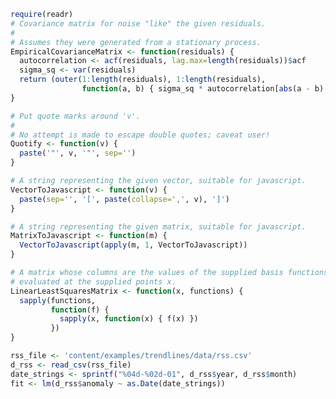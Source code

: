 ```r
require(readr)
# Covariance matrix for noise "like" the given residuals.
#
# Assumes they were generated from a stationary process.
EmpiricalCovarianceMatrix <- function(residuals) {
  autocorrelation <- acf(residuals, lag.max=length(residuals))$acf
  sigma_sq <- var(residuals)
  return (outer(1:length(residuals), 1:length(residuals),
                function(a, b) { sigma_sq * autocorrelation[abs(a - b) + 1] }))
}

# Put quote marks around 'v'.
#
# No attempt is made to escape double quotes; caveat user!
Quotify <- function(v) {
  paste('"', v, '"', sep='')
}

# A string representing the given vector, suitable for javascript.
VectorToJavascript <- function(v) {
  paste(sep='', '[', paste(collapse=',', v), ']')
}

# A string representing the given matrix, suitable for javascript.
MatrixToJavascript <- function(m) {
  VectorToJavascript(apply(m, 1, VectorToJavascript))
}

# A matrix whose columns are the values of the supplied basis functions,
# evaluated at the supplied points x.
LinearLeastSquaresMatrix <- function(x, functions) {
  sapply(functions,
         function(f) {
           sapply(x, function(x) { f(x) })
         })
}

rss_file <- 'content/examples/trendlines/data/rss.csv'
d_rss <- read_csv(rss_file)
date_strings <- sprintf("%04d-%02d-01", d_rss$year, d_rss$month)
fit <- lm(d_rss$anomaly ~ as.Date(date_strings))
```

<script language='javascript'>
var residual_covariance = `r MatrixToJavascript(EmpiricalCovarianceMatrix(resid(fit)))`;
</script>

<div id='randomness'></div>

<div id='slopes'></div>

<div id='independentSlopes'></div>

<script type='text/javascript'>

// Load the Visualization API.
google.load('visualization', '1.0', {'packages': ['corechart']});
// Set a callback to run when the Google Visualization API is loaded.
google.setOnLoadCallback(loaded);

function loaded() {
  // The x-values where we have data.
  var x = `r VectorToJavascript(Quotify(date_strings))`.map(
    function(d) { return new Date(d); });
  var cutoff_date = new Date('1997-02-15');

  // The changing part of the data will be powered by a Gaussian Oscillator.
  // So at every timestep, the data will be purely random and independent
  // noise, but the points will move smoothly from timestep to timestep.
  var independenceTimeMs = 10000;
  var frameLengthMs = 250;
  var numTimesteps = Math.round(independenceTimeMs / frameLengthMs);
  var cscOscillator = compactSupportCovarianceOscillator(x.length,
                                                         numTimesteps);

  // Construct an object for the fake data.
  var randomData = animatedDataGenerator(x, {
    animatedNoise: cscOscillator,
    y: `r VectorToJavascript(predict(fit))`,
    noiseMatrix: Cholesky(`r MatrixToJavascript(
      EmpiricalCovarianceMatrix(resid(fit)))`),
    x_type: 'date',
  });

  // Build the models.
  var boundaryPoints = [Math.min(x), cutoff_date, Math.max(x)];
  function xDateOptions() {
    return { xFunc: function(x) { return new Date(x); } };
  }
  var badModel = linearModel(Object.assign(
    xDateOptions(),
    { bounds: [cutoff_date, Math.max(x)] }));
  badModel.label = 'Truncated trendline';
  badModel.id = 'truncated';
  var goodModel = piecewiseLinearModel(boundaryPoints.slice(1, -1), xDateOptions());
  goodModel.label = 'Connected trendlines';
  goodModel.id = 'connected';

  // For debugging only; can safely delete this once this works.
  x_peek = x;
  cscOscillator_peek = cscOscillator;
  randomData_peek = randomData;
  goodModel_peek = goodModel;
  boundaryPoints_peek = boundaryPoints;

  // Build a DataTable to hold all the data (both the random noise, and the
  // models which fit it).
  allData = animatedDataTable(randomData);
  allData.addAndTrainModel(badModel);
  allData.addAndTrainModel(goodModel);

  function baseChartOptions() {
    return {
      width: 800,
      vAxis: {
        viewWindow: {
          min: -0.5,
          max: 0.7,
        },
      },
      animation: {
        duration: frameLengthMs,
        easing: 'linear',
        startup: true,
      },
      height: 500
    };
  }

  // Construct a chart to show all these curves.
  var dataChart = new google.visualization.LineChart(document.getElementById('randomness'));
  var dataChartOptions = Object.assign(
      baseChartOptions(),
      {
        title: 'Trendlines: connected, vs. not',
        series: [],
      });
  dataChartOptions.series[seriesNumberWithId(allData.dataTable, 'disconnected')] = { color: 'red' };
  dataChartOptions.series[seriesNumberWithId(allData.dataTable, 'connected')] = { color: 'blue' };
  dataChartOptions.series[seriesNumberWithId(allData.dataTable, 'y')] = {
    color: '#888',
    lineWidth: 1,
  };

  function update() {
    dataChart.draw(allData.dataTable, dataChartOptions);
    allData.update();
  }
  var listenerId = google.visualization.events.addListener(dataChart, 'animationfinish', update);
  update();

  toggleAnimation = function() {
    if (listenerId == null) {
      listenerId = google.visualization.events.addListener(dataChart, 'animationfinish', update);
      update();
    } else {
      google.visualization.events.removeListener(listenerId);
      listenerId = null;
    }
  }
}


handleKeyPress = function(e) {
  e = e || window.event;
  switch (String.fromCharCode(e.keyCode)) {
    case 'p':
      toggleAnimation();
      break;
    default:
      return;
  }
}
document.addEventListener("keypress", handleKeyPress, false);

</script>
